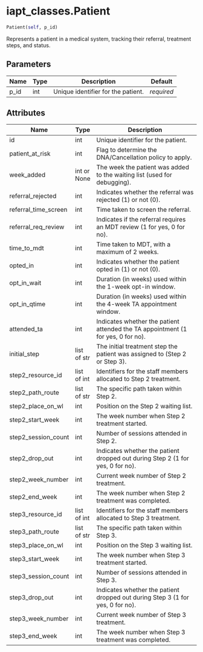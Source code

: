 # iapt_classes.Patient { #iapt_classes.Patient }

```python
Patient(self, p_id)
```

Represents a patient in a medical system, tracking their referral, treatment steps, and status.

## Parameters {.doc-section .doc-section-parameters}

| Name   | Type   | Description                        | Default    |
|--------|--------|------------------------------------|------------|
| p_id   | int    | Unique identifier for the patient. | _required_ |

## Attributes {.doc-section .doc-section-attributes}

| Name                 | Type        | Description                                                                      |
|----------------------|-------------|----------------------------------------------------------------------------------|
| id                   | int         | Unique identifier for the patient.                                               |
| patient_at_risk      | int         | Flag to determine the DNA/Cancellation policy to apply.                          |
| week_added           | int or None | The week the patient was added to the waiting list (used for debugging).         |
| referral_rejected    | int         | Indicates whether the referral was rejected (1) or not (0).                      |
| referral_time_screen | int         | Time taken to screen the referral.                                               |
| referral_req_review  | int         | Indicates if the referral requires an MDT review (1 for yes, 0 for no).          |
| time_to_mdt          | int         | Time taken to MDT, with a maximum of 2 weeks.                                    |
| opted_in             | int         | Indicates whether the patient opted in (1) or not (0).                           |
| opt_in_wait          | int         | Duration (in weeks) used within the 1-week opt-in window.                        |
| opt_in_qtime         | int         | Duration (in weeks) used within the 4-week TA appointment window.                |
| attended_ta          | int         | Indicates whether the patient attended the TA appointment (1 for yes, 0 for no). |
| initial_step         | list of str | The initial treatment step the patient was assigned to (Step 2 or Step 3).       |
| step2_resource_id    | list of int | Identifiers for the staff members allocated to Step 2 treatment.                 |
| step2_path_route     | list of str | The specific path taken within Step 2.                                           |
| step2_place_on_wl    | int         | Position on the Step 2 waiting list.                                             |
| step2_start_week     | int         | The week number when Step 2 treatment started.                                   |
| step2_session_count  | int         | Number of sessions attended in Step 2.                                           |
| step2_drop_out       | int         | Indicates whether the patient dropped out during Step 2 (1 for yes, 0 for no).   |
| step2_week_number    | int         | Current week number of Step 2 treatment.                                         |
| step2_end_week       | int         | The week number when Step 2 treatment was completed.                             |
| step3_resource_id    | list of int | Identifiers for the staff members allocated to Step 3 treatment.                 |
| step3_path_route     | list of str | The specific path taken within Step 3.                                           |
| step3_place_on_wl    | int         | Position on the Step 3 waiting list.                                             |
| step3_start_week     | int         | The week number when Step 3 treatment started.                                   |
| step3_session_count  | int         | Number of sessions attended in Step 3.                                           |
| step3_drop_out       | int         | Indicates whether the patient dropped out during Step 3 (1 for yes, 0 for no).   |
| step3_week_number    | int         | Current week number of Step 3 treatment.                                         |
| step3_end_week       | int         | The week number when Step 3 treatment was completed.                             |
